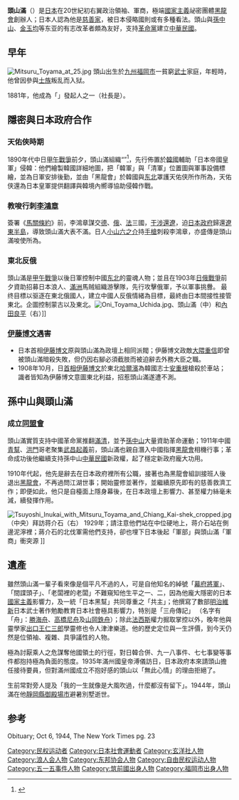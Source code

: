 {{refimprove|time=2015-11-19T21:12:40+00:00}}
{{Infobox person
| 姓名     = 頭山滿
| 圖像     = File:Toyama Mitsuru.jpg
| 圖像替代 = 
| 圖像說明 = 
| 出生名   = 
| 出生日期 = [[安政|安政]]二年四月十二日<br>（{{Birth date|1855|05|17}}）
| 出生地點 = [[築前國|築前國]][[早良郡|早良郡]]西新町（今日本[[福岡縣|福岡縣]][[福岡市|福岡市]]）
| 逝世日期 = [[昭和|昭和]]19年<br>{{Death date and age|1944|10|05|1855|05|17}}
| 逝世地點 = {{JAP}}[[靜岡縣|靜岡縣]][[御殿場市|御殿場市]]
| 國籍     = {{JAP}}
| 別名     = 乙次郎（幼名）
| 服役     =
| resting_place = {{link-ja|崇福寺|崇福寺 (福岡市)}}
| research = [[亞細亞主義|亞細亞主義]]
| party = [[玄洋社|玄洋社]]
| module = 
{{Japanese
| japanese = 頭山 満
| kana = とうやま　みつる
| romaji = Tōyama Mitsuru
| 舊寫 = 頭山 滿
}}}}


'''頭山滿'''（{{bd|1855年|5月27日|1944年|10月5日}}）是[[日本|日本]]在20世紀初右翼政治領袖、軍商，極端[[國家主義|國家主義]]祕密團體[[黑龍會|黑龍會]]創辦人；日本人認為他是[[慈善家|慈善家]]，被日本侵略國則或有多種看法。頭山與[[孫中山|孫中山]]、[[金玉均|金玉均]]等东亚的有志改革者頗為友好，支持[[革命黨|革命黨]]建立[[中華民國|中華民國]]。

==早年==
[[File:Mitsuru_Toyama_at_25.jpg|thumb]]
頭山出生於[[九州_(日本)|九州]][[福岡市|福岡市]]一貧窮[[武士|武士]]家庭，年輕時，他曾因參與[[士族|士族]]叛乱而入狱。

1881年，他成為「{{Link-jp|玄洋社|玄洋社}}」發起人之一（社長是{{Link-jp|平岡浩太郎|平岡浩太郎}}）。

==隱密與日本政府合作==
===天佑俠時期===
1890年代中日[[甲午戰爭|甲午戰爭]]前夕，頭山滿組織“{{Link-jp|天佑侠|天佑侠}}”<ref>{{Cite book|title=天佑俠|last=吉倉|first=汪聖|others=「天佑俠」一詞來自吉倉汪聖的同名作品。}}</ref>，先行佈置於[[韓國|韓國]]輔助「日本帝國皇軍」侵韓：他們繪製韓國詳細地圖，把「韓軍」與「清軍」位置圖與軍事設備標繪，並為日軍安排後勤，並由「黑龍會」於韓國與[[中国东北地区|东北]]罩護天佑侠所作所為，天佑侠還為日本皇軍提供翻譯與韓境內嚮導協助侵韓作戰。

===教唆行刺[[李鴻章|李鴻章]]===
簽署《[[馬關條約|馬關條約]]》前，李鴻章謀交[[德意志帝國|德]]、[[帝俄|俄]]、[[法國|法]]三國，[[三國干涉還遼|干涉還遼]]，迫[[日本政府|日本政府]]歸還[[遼東半島|遼東半島]]，導致頭山滿大表不滿。日人[[小山豐太郎|小山六之介]]持[[手槍|手槍]]刺殺李鴻章，亦盛傳是頭山滿唆使所為{{Citationneeded}}。

===東北反俄===
頭山滿是[[甲午戰爭|甲午戰爭]]以後日軍控制中國[[中国东北地区|东北]]的靈魂人物；並且在1903年[[日俄戰爭|日俄戰爭]]前夕資助{{Link-jp|对俄同志会|対露同志会}}招募日本浪人、[[滿洲|滿洲]]馬贼組織游擊隊，先行攻擊俄軍，予以軍事挑釁。
最终目標以驱逐在東北俄國人，建立中國人反俄情緒為目標，最終由日本間接性接管東北。企圖控制蒙古以及東北。[[File:Oni_Toyama_Uchida.jpg|thumb]]、頭山滿（中）和[[內田良平|內田良平]]（右）]]

===[[伊藤博文|伊藤博文]]遇害===
*日本首相[[伊藤博文|伊藤博文]]原與頭山滿為政壇上相同派閥；伊藤博文政敵[[大隈重信|大隈重信]]即曾被頭山滿暗殺失敗，但仍因右腳必須截肢而被迫辭去外務大臣之職。
*1908年10月，日[[首相|首相]][[伊藤博文|伊藤博文]]於東北[[哈爾濱|哈爾濱]]為韓國志士[[安重根|安重根]]槍殺於車站；識者皆知為伊藤博文意圖東北利益，招惹頭山滿遂遭不測{{Citationneeded}}。

==孫中山與頭山滿==
===成立[[同盟會|同盟會]]===
頭山滿實質支持中國革命黨推翻[[滿清|滿清]]，並予[[孫中山|孫中山]]大量資助革命運動；1911年中國[[青幫|青幫]]、[[洪門|洪門]]哥老聚集[[武昌起義|武昌起義]]前，頭山滿也親自潛入中國指揮[[黑龍會|黑龍會]]相機行事；革命成功後他繼續支持孫中山[[中華民國|中華民國]]新政權，起了穩定新政府龐大功用。

1910年代起，他先是辭去在日本政府裡所有公職，接著也為黑龍會組訓接班人後退出[[黑龍會|黑龍會]]，不再過問江湖世事；開始靈修並著作，並繼續原先即有的慈善救濟工作；即便如此，他只是自檯面上隱身幕後，在日本政壇上影響力、甚至權力絲毫未減，續發揮作用。 

[[File:Tsuyoshi_Inukai_with_Mitsuru_Toyama_and_Chiang_Kai-shek_cropped.jpg|thumb]]（中央）拜訪蒋介石（右） 1929年；請注意他們站在中位硬地上，蒋介石站在側邊泥濘裡；蔣介石的北伐軍需他們支持，卻也埋下日本後起「軍部」與頭山滿「軍商」衝突源 ]]

==遺產==
雖然頭山滿一輩子看來像是個平凡不過的人，可是自他知名的綽號「[[幕府將軍|幕府將軍]]」、「間諜頭子」、「老闆裡的老闆」不難窺知他生平之一、二，因為他龐大隱密的日本[[國家主義|國家主義]]影響力，及一統「日本黑幫」共同尊重之「共主」；他撰寫了數部[[明治維新|明治維新]]日本武士著作勉勵教育日本社會極具影響力，特別是「三舟傳記」 （名字有「舟」：[[勝海舟|勝海舟]]、[[高橋尼舟|高橋尼舟]]及[[山岡鉄舟|山岡鉄舟]]）；除此[[法西斯|法西斯]]權力掘取掌控以外，晚年他與靈學家[[出口王仁三郎|出口王仁三郎]]學靈修也令人津津樂道。他的歷史定位與一生評價，到今天仍然是位領袖、複雜、具爭議性的人物。

極為討厭乘人之危謀奪他國領土的行徑，對日韓合併、九一八事件、七七事變等事件都抱持極為負面的態度。1935年滿州國皇帝溥儀訪日，日本政府本來請頭山擔任接待要員，但對滿州國成立不抱好感的頭山以「無此心情」的理由拒絕了。

生前常對旁人提及「我的一生就像是大風吹過，什麼都沒有留下」。1944年，頭山滿在他[[靜岡縣|靜岡縣]][[御殿場市|御殿場市]]避暑別墅逝世。

==参考==
Obituary; Oct 6, 1944, The New York Times pg. 23

{{Authority control}}
{{DEFAULTSORT:Toyama Mitsuru}}
[[Category:民权运动者|Category:民权运动者]]
[[Category:日本社會運動者|Category:日本社會運動者]]
[[Category:玄洋社人物|Category:玄洋社人物]]
[[Category:浪人会人物|Category:浪人会人物]]
[[Category:东邦协会人物|Category:东邦协会人物]]
[[Category:自由民权运动人物|Category:自由民权运动人物]]
[[Category:五一五事件人物|Category:五一五事件人物]]
[[Category:筑前國出身人物|Category:筑前國出身人物]]
[[Category:福岡市出身人物|Category:福岡市出身人物]]